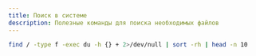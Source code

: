```yaml
---
title: Поиск в системе
description: Полезные команды для поиска необходимых файлов
---
```


```sh title="Найти 10 самых больших файлов в системе"
find / -type f -exec du -h {} + 2>/dev/null | sort -rh | head -n 10
```
